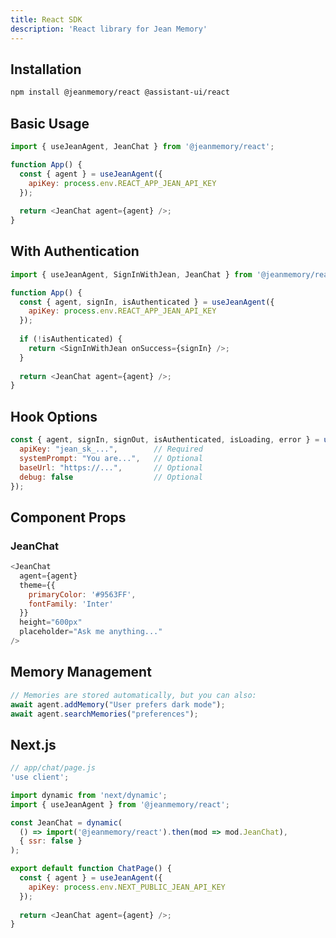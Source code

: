 ```yaml
---
title: React SDK
description: 'React library for Jean Memory'
---
```


## Installation

```bash
npm install @jeanmemory/react @assistant-ui/react
```

## Basic Usage

```javascript
import { useJeanAgent, JeanChat } from '@jeanmemory/react';

function App() {
  const { agent } = useJeanAgent({ 
    apiKey: process.env.REACT_APP_JEAN_API_KEY 
  });
  
  return <JeanChat agent={agent} />;
}
```

## With Authentication

```javascript
import { useJeanAgent, SignInWithJean, JeanChat } from '@jeanmemory/react';

function App() {
  const { agent, signIn, isAuthenticated } = useJeanAgent({ 
    apiKey: process.env.REACT_APP_JEAN_API_KEY 
  });
  
  if (!isAuthenticated) {
    return <SignInWithJean onSuccess={signIn} />;
  }
  
  return <JeanChat agent={agent} />;
}
```

## Hook Options

```javascript
const { agent, signIn, signOut, isAuthenticated, isLoading, error } = useJeanAgent({
  apiKey: "jean_sk_...",        // Required
  systemPrompt: "You are...",   // Optional
  baseUrl: "https://...",       // Optional
  debug: false                  // Optional
});
```

## Component Props

### JeanChat

```javascript
<JeanChat 
  agent={agent}
  theme={{
    primaryColor: '#9563FF',
    fontFamily: 'Inter'
  }}
  height="600px"
  placeholder="Ask me anything..."
/>
```

## Memory Management

```javascript
// Memories are stored automatically, but you can also:
await agent.addMemory("User prefers dark mode");
await agent.searchMemories("preferences");
```

## Next.js

```javascript
// app/chat/page.js
'use client';

import dynamic from 'next/dynamic';
import { useJeanAgent } from '@jeanmemory/react';

const JeanChat = dynamic(
  () => import('@jeanmemory/react').then(mod => mod.JeanChat),
  { ssr: false }
);

export default function ChatPage() {
  const { agent } = useJeanAgent({ 
    apiKey: process.env.NEXT_PUBLIC_JEAN_API_KEY 
  });
  
  return <JeanChat agent={agent} />;
}
```